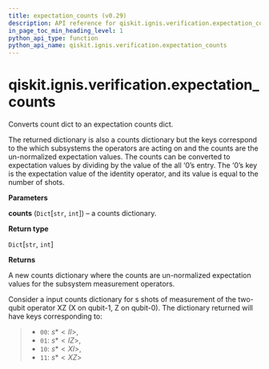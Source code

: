 ```yaml
---
title: expectation_counts (v0.29)
description: API reference for qiskit.ignis.verification.expectation_counts in qiskit v0.29
in_page_toc_min_heading_level: 1
python_api_type: function
python_api_name: qiskit.ignis.verification.expectation_counts
---
```


<span id="qiskit-ignis-verification-expectation-counts" />

# qiskit.ignis.verification.expectation\_counts

<Function id="qiskit.ignis.verification.expectation_counts" isDedicatedPage={true} github="https://github.com/qiskit-community/qiskit-ignis/tree/stable/0.6/qiskit/ignis/verification/tomography/data.py" signature="expectation_counts(counts)">
  Converts count dict to an expectation counts dict.

  The returned dictionary is also a counts dictionary but the keys correspond to the which subsystems the operators are acting on and the counts are the un-normalized expectation values. The counts can be converted to expectation values by dividing by the value of the all ‘0’s entry. The ‘0’s key is the expectation value of the identity operator, and its value is equal to the number of shots.

  **Parameters**

  **counts** (`Dict`\[`str`, `int`]) – a counts dictionary.

  **Return type**

  `Dict`\[`str`, `int`]

  **Returns**

  A new counts dictionary where the counts are un-normalized expectation values for the subsystem measurement operators.

  Consider a input counts dictionary for s shots of measurement of the two-qubit operator XZ (X on qubit-1, Z on qubit-0). The dictionary returned will have keys corresponding to:

  > *   `00`: $s * <II>$,
  > *   `01`: $s * <IZ>$,
  > *   `10`: $s * <XI>$,
  > *   `11`: $s * <XZ>$
</Function>

